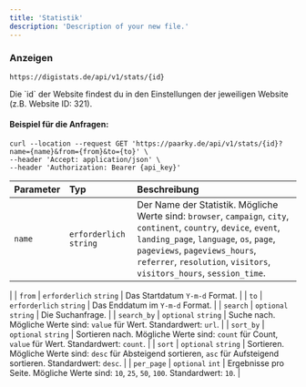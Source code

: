 ```yaml
---
title: 'Statistik'
description: 'Description of your new file.'
---
```



### Anzeigen

```
https://digistats.de/api/v1/stats/{id}
```

<Note>
Die `id` der Website findest du in den Einstellungen der jeweiligen Website (z.B. Website ID: 321).
</Note>

#### Beispiel für die Anfragen:

```
curl --location --request GET 'https://paarky.de/api/v1/stats/{id}?name={name}&from={from}&to={to}' \
--header 'Accept: application/json' \
--header 'Authorization: Bearer {api_key}'
```

| Parameter       | Typ          | Beschreibung  |
| :------------- |:-------------| :-------------|
| `name`      | `erforderlich` `string` | Der Name der Statistik. Mögliche Werte sind: `browser`, `campaign`, `city`, `continent`, `country`, `device`, `event`, `landing_page`, `language`, `os`, `page`, `pageviews`, `pageviews_hours`, `referrer`, `resolution`, `visitors`, `visitors_hours`, `session_time`.
 |
 | `from`      | `erforderlich` `string` | Das Startdatum `Y-m-d` Format.
 |
 | `to`      | `erforderlich` `string` | Das Enddatum im `Y-m-d` Format.
 |
 | `search`      | `optional` `string` | Die Suchanfrage.
 |
 | `search_by`      | `optional` `string` | Suche nach. Mögliche Werte sind: `value` für Wert. Standardwert: `url`.
 |
| `sort_by`      | `optional` `string` | Sortieren nach. Mögliche Werte sind: `count` für Count, `value` für Wert. Standardwert: `count`.
 |
 | `sort`      | `optional` `string` | Sortieren. Mögliche Werte sind: `desc` für Absteigend sortieren, `asc` für Aufsteigend sortieren. Standardwert: `desc`.
 |
  | `per_page`      | `optional` `int` | Ergebnisse pro Seite. Mögliche Werte sind: `10`, `25`, `50`, `100`. Standardwert: `10`.
 |


